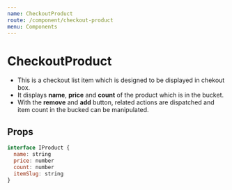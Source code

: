 ```yaml
---
name: CheckoutProduct
route: /component/checkout-product
menu: Components
---
```



# CheckoutProduct

- This is a checkout list item which is designed to be displayed in chekout box.
- It displays **name**, **price** and **count** of the product which is in the bucket.
- With the **remove** and **add** button, related actions are dispatched and item count in the bucked can be manipulated.

## Props

<Props of={CheckoutProduct} />

```js
interface IProduct {
  name: string
  price: number
  count: number
  itemSlug: string
}
```
